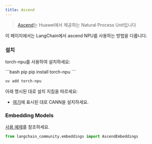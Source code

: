 ```yaml
---
title: Ascend
---
```


>[Ascend](https://https://www.hiascend.com/)는 Huawei에서 제공하는 Natural Process Unit입니다

이 페이지에서는 LangChain에서 ascend NPU를 사용하는 방법을 다룹니다.

### 설치

torch-npu를 사용하여 설치하세요:

<CodeGroup>
```bash pip
pip install torch-npu
```

```bash uv
uv add torch-npu
```
</CodeGroup>

아래 명시된 대로 설치 지침을 따르세요:
* [여기](https://www.hiascend.com/document/detail/zh/canncommercial/700/quickstart/quickstart/quickstart_18_0002.html)에 표시된 대로 CANN을 설치하세요.

### Embedding Models

[사용 예제](/oss/integrations/text_embedding/ascend)를 참조하세요.

```python
from langchain_community.embeddings import AscendEmbeddings
```